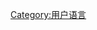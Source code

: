 {{Babels|to|nativename=faka Tonga|zhname=汤加语 (汤加岛)}}
{{Commonscat|User to}}

[[Category:用户语言|Category:用户语言]]